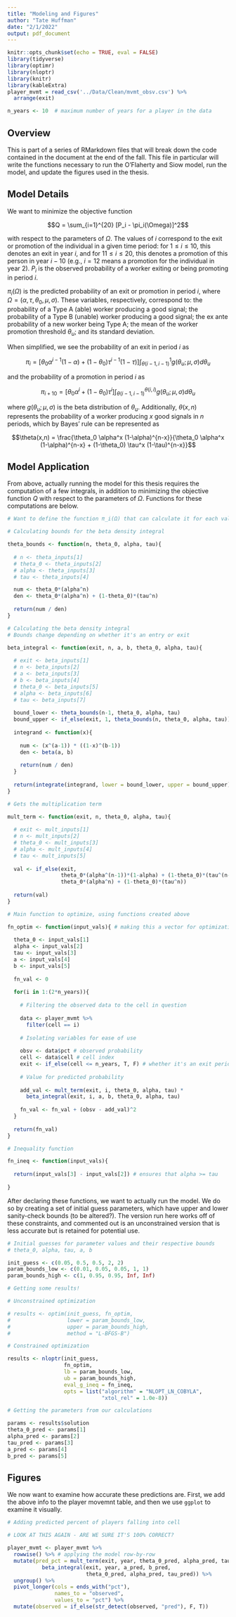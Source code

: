 ```yaml
---
title: "Modeling and Figures"
author: "Tate Huffman"
date: "2/1/2022"
output: pdf_document
---
```


```r
knitr::opts_chunk$set(echo = TRUE, eval = FALSE)
library(tidyverse)
library(optimr)
library(nloptr)
library(knitr)
library(kableExtra)
player_mvmt = read_csv('../Data/Clean/mvmt_obsv.csv') %>% 
  arrange(exit)

n_years <- 10  # maximum number of years for a player in the data
```

## Overview

This is part of a series of RMarkdown files that will break down the code contained in the document at the end of the fall. This file in particular will write the functions necessary to run the O'Flaherty and Siow model, run the model, and update the figures used in the thesis.

## Model Details

We want to minimize the objective function

$$Q = \sum_{i=1}^{20} [P_i - \pi_i(\Omega)]^2$$

with respect to the parameters of $\Omega$. The values of $i$ correspond to the exit or promotion of the individual in a given time period: for $1 \leq i \leq 10$, this denotes an exit in year $i$, and for $11 \leq i \leq 20$, this denotes a promotion of this person in year $i-10$ (e.g., $i=12$ means a promotion for the individual in year 2). $P_i$ is the observed probability of a worker exiting or being promoting in period $i$.

$\pi_i(\Omega)$ is the predicted probability of an exit or promotion in period $i$, where $\Omega = (\alpha, \tau, \theta_0, \mu, \sigma)$. These variables, respectively, correspond to: the probability of a Type A (able) worker producing a good signal; the probability of a Type B (unable) worker producing a good signal; the ex ante probability of a new worker being Type A; the mean of the worker promotion threshold $\theta_u$; and its standard deviation.

When simplified, we see the probability of an exit in period $i$ as

$$\pi_i = [\theta_0 \alpha^{i-1}(1-\alpha) + (1-\theta_0) \tau^{i-1}(1-\tau)] \int_{\theta (i-1,i-1)}^{1} g(\theta_u; \mu, \sigma) d\theta_u$$

and the probability of a promotion in period $i$ as

$$\pi_{i+10} = [\theta_0 \alpha^i + (1-\theta_0) \tau^i] \int_{\theta (i-1,i-1)}^{\theta (i,i)} g(\theta_u; \mu, \sigma) d\theta_u$$

where $g(\theta_u; \mu, \sigma)$ is the beta distribution of $\theta_u$. Additionally, $\theta(x,n)$ represents the probability of a worker producing $x$ good signals in $n$ periods, which by Bayes' rule can be represented as

$$\theta(x,n) = \frac{\theta_0 \alpha^x (1-\alpha)^{n-x}}{\theta_0 \alpha^x (1-\alpha)^{n-x} + (1-\theta_0) \tau^x (1-\tau)^{n-x}}$$

## Model Application

From above, actually running the model for this thesis requires the computation of a few integrals, in addition to minimizing the objective function $Q$ with respect to the parameters of $\Omega$. Functions for these computations are below.

```r

# Want to define the function π_i(Ω) that can calculate it for each value of i

# Calculating bounds for the beta density integral

theta_bounds <- function(n, theta_0, alpha, tau){
  
  # n <- theta_inputs[1]
  # theta_0 <- theta_inputs[2]
  # alpha <- theta_inputs[3]
  # tau <- theta_inputs[4]

  num <- theta_0*(alpha^n)
  den <- theta_0*(alpha^n) + (1-theta_0)*(tau^n)
    
  return(num / den)
}

# Calculating the beta density integral
# Bounds change depending on whether it's an entry or exit

beta_integral <- function(exit, n, a, b, theta_0, alpha, tau){
  
  # exit <- beta_inputs[1]
  # n <- beta_inputs[2]
  # a <- beta_inputs[3]
  # b <- beta_inputs[4]
  # theta_0 <- beta_inputs[5]
  # alpha <- beta_inputs[6]
  # tau <- beta_inputs[7]
  
  bound_lower <- theta_bounds(n-1, theta_0, alpha, tau)
  bound_upper <- if_else(exit, 1, theta_bounds(n, theta_0, alpha, tau))
  
  integrand <- function(x){
    
    num <- (x^(a-1)) * ((1-x)^(b-1))
    den <- beta(a, b)
    
    return(num / den)
  }
  
  return(integrate(integrand, lower = bound_lower, upper = bound_upper)$value)
}

# Gets the multiplication term

mult_term <- function(exit, n, theta_0, alpha, tau){
  
  # exit <- mult_inputs[1]
  # n <- mult_inputs[2]
  # theta_0 <- mult_inputs[3]
  # alpha <- mult_inputs[4]
  # tau <- mult_inputs[5]
  
  val <- if_else(exit, 
                 theta_0*(alpha^(n-1))*(1-alpha) + (1-theta_0)*(tau^(n-1))*(1-tau),
                 theta_0*(alpha^n) + (1-theta_0)*(tau^n))
  
  return(val)
}

# Main function to optimize, using functions created above

fn_optim <- function(input_vals){ # making this a vector for optimization
  
  theta_0 <- input_vals[1]
  alpha <- input_vals[2]
  tau <- input_vals[3]
  a <- input_vals[4]
  b <- input_vals[5]
  
  fn_val <- 0
  
  for(i in 1:(2*n_years)){
    
    # Filtering the observed data to the cell in question
    
    data <- player_mvmt %>% 
      filter(cell == i)
    
    # Isolating variables for ease of use
    
    obsv <- data$pct # observed probability
    cell <- data$cell # cell index
    exit <- if_else(cell <= n_years, T, F) # whether it's an exit period
    
    # Value for predicted probability
    
    add_val <- mult_term(exit, i, theta_0, alpha, tau) * 
      beta_integral(exit, i, a, b, theta_0, alpha, tau)
    
    fn_val <- fn_val + (obsv - add_val)^2
  }
  
  return(fn_val)
}

# Inequality function

fn_ineq <- function(input_vals){
  
  return(input_vals[3] - input_vals[2]) # ensures that alpha >= tau
  
}

```

After declaring these functions, we want to actually run the model. We do so by creating a set of initial guess parameters, which have upper and lower sanity-check bounds (to be altered?). The version run here works off of these constraints, and commented out is an unconstrained version that is less accurate but is retained for potential use.

```r

# Initial guesses for parameter values and their respective bounds
# theta_0, alpha, tau, a, b

init_guess <- c(0.05, 0.5, 0.5, 2, 2)
param_bounds_low <- c(0.01, 0.05, 0.05, 1, 1)
param_bounds_high <- c(1, 0.95, 0.95, Inf, Inf)

# Getting some results!

# Unconstrained optimization

# results <- optim(init_guess, fn_optim,
#                  lower = param_bounds_low,
#                  upper = param_bounds_high,
#                  method = "L-BFGS-B")

# Constrained optimization

results <- nloptr(init_guess,
                  fn_optim,
                  lb = param_bounds_low,
                  ub = param_bounds_high,
                  eval_g_ineq = fn_ineq,
                  opts = list("algorithm" = "NLOPT_LN_COBYLA",
                              "xtol_rel" = 1.0e-8))

# Getting the parameters from our calculations

params <- results$solution
theta_0_pred <- params[1]
alpha_pred <- params[2]
tau_pred <- params[3]
a_pred <- params[4]
b_pred <- params[5]

```

## Figures

We now want to examine how accurate these predictions are. First, we add the above info to the player movemnt table, and then we use `ggplot` to examine it visually.

```r

# Adding predicted percent of players falling into cell

# LOOK AT THIS AGAIN - ARE WE SURE IT'S 100% CORRECT?

player_mvmt <- player_mvmt %>% 
  rowwise() %>% # applying the model row-by-row
  mutate(pred_pct = mult_term(exit, year, theta_0_pred, alpha_pred, tau_pred) * 
           beta_integral(exit, year, a_pred, b_pred, 
                         theta_0_pred, alpha_pred, tau_pred)) %>% 
  ungroup() %>% 
  pivot_longer(cols = ends_with("pct"),
               names_to = "observed",
               values_to = "pct") %>% 
  mutate(observed = if_else(str_detect(observed, "pred"), F, T))

```

